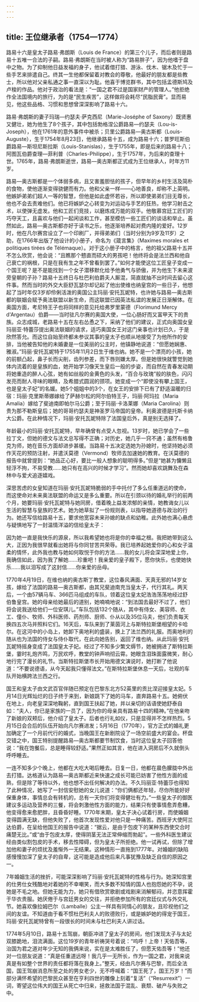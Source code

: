 ```yaml
---
---
---
```

title: 王位继承者（1754—1774）
---




路易十六是皇太子路易·弗朗斯（Louis de France）的第三个儿子，而后者则是路易十五唯一合法的子嗣。路易·弗朗斯在当时被人称为“路易胖子”，因为他嗜于盘中之物。为了抑制他日益发福的身子，他试着借打猎、游泳、伐木、锯木及忙于一些手艺来排遣自己。终其一生他都保留着对教会的尊敬，他最好的朋友都是些教士，所以他对父亲私通之事一直深以为耻。他喜于博览群书，其中包括孟德斯鸠及卢梭的作品。他对于政治的看法是：“一国之君不过是国家财产的管理人。”他拒绝作全法国境内的旅行，为的是“民生疾苦”，这样做将会耗尽“民脂民膏”。显而易见，他这些品格、习惯和思想曾深深影响了路易十六。

路易·弗朗斯的妻子玛瑞—约瑟夫·萨克西尼（Marie-Joséphe of Saxony）既贤惠又健壮，她为他生了8个孩子，其中包括勃格涅公爵路易—约瑟夫（Lou-is-Joseph），他在1761年的意外事件中被杀；贝里公爵路易—奥古斯都（Louis-Auguste），生于1754年8月23日，他继承路易十五，成为路易十六；普罗旺斯伯爵路易—斯坦尼斯拉斯（Louis-Stanislas），生于1755年，即是后来的路易十八；阿图瓦伯爵查理—菲利普（Charles-Philippe），生于1757年，为后来的查理十世。1765年，路易·弗朗斯逝世，路易—奥古斯都正式成为王位继承人，时年方11岁。

路易—奥古斯都是一个体弱多病，且又害羞胆怯的孩子，但早年的乡村生活及简朴的食物，使他逐渐变得骁健而有力。他和父亲一样——心地善良，却称不上英明。他嫉妒弟弟们超人一等的智慧，但他是如此虚怀若谷，所以即使弟弟们目无尊长，他也不会去责难他们。他已将嫉妒之心转变为对运动与手艺的狂热，他学习射击之术，以使弹无虚发。他和工匠们竞技，以磨炼成万能的双手。他敬慕宫廷工匠们的巧夺天工，且喜欢与他们一起闲谈和工作，甚至模仿一些工匠们的谈话和举止。虽然如此，路易—奥古斯都亦好于读书之乐，他逐渐培养起对费内隆的爱好。12岁时，他在凡尔赛宫设立了一个印刷厂，并得弟弟们（当时分别为9岁及11岁）之助，在1766年出版了他设计的小册子，命名为《箴言集》（Maximes morales et politiques tirées de Télémaque）。对于这小册子中的格言，他的祖父路易十五并不怎么欣赏，他会说：“且瞧那个戆直而硕大的男孩吧！他终将会是法兰西和他自己衰亡的祸根，只是在我有生之年不曾看到罢了。”如何才能使这位工匠皇子变成一个国王呢？是不是能找到一个女子潜移默化给予他勇气与骄傲，并为他生下未来波旁皇朝的子孙？路易十五终日与杜巴利伯爵夫人厮混，简直就抽不出时间去留心这件事。然而当时的外交大臣舒瓦瑟尔却记起了他出使维也纳皇宫的一些日子，他想起了当时年仅3岁却伶俐活泼的奥国公主玛丽·安托瓦妮特，也许她与路易—奥古斯都的联姻会赋予奥法联盟以新生命，而这联盟已因英法私谊的发展正日渐解体。在奥国方面，考尼特王子也将同样的意见托给弗罗里蒙德（Florimund Mercy d'Argentau）伯爵——当时驻凡尔赛的奥国大使，一位心肠好而又富甲天下的贵族。众志成城，老路易十五在左右怂恿之下，采纳了他们的建议，正式向奥国女皇玛丽亚·特蕾莎提出奥法联姻的请求，适巧奥国女王对这门亲事也计划已久，于是欣然答允。而这位自始至终都未参议其事的皇太子也顺从地接受了为他所作的安排，当他被告知他的未婚妻是一位美丽的公主时，他镇静地说道：“但愿她娴惠、雅淑。”玛丽·安托瓦妮特于1755年11月2日生于维也纳。她不是一个漂亮的小孩，她的前额凸起，鼻子长而尖削，齿列参差，而下唇则嫌太厚。但是她很快就警觉到她体内流着的是皇族的血，她开始学习像天生皇后一般的步姿，而自然在青春发动期将她重造的醉人心弦，她有如丝般的金黄色的头发，“百合与玫瑰”般的肤色，闪闪发亮而耐人寻味的眼睛，及希腊式圆润的颈项。她变成一个“即使没有攀上国王，也是皇太子妃”的名媛。她5个姐姐中的3个，在女王的安排下已有了舒适温暖的归宿：玛丽·克里斯蒂娜嫁给了萨赫尔松的阿尔伯特王子，玛丽·阿玛拉（Maria Amalia）嫁给了斐迪南即帕尔马公爵；至于玛丽·卡洛莱娜（Maria Carolina）则贵为那不勒斯皇后；她的哥哥约瑟夫是神圣罗马帝国的皇帝。利奥波德是托斯卡纳大公爵。在此种情况下，玛丽·安托瓦妮特除了法国皇后外，真是别无选择了。

年龄最小的玛丽·安托瓦妮特，早年确曾有点受人忽视。13岁时，她已学会了一些拉丁文，但她的德文与法文总写得不正确；对历史，她几乎一窍不通；虽然有格鲁克为师，她在音乐方面却进步甚缓。当路易十五决定选她为孙媳时，他坚持她必须作天花的预防注射，并遣沃莫德（Vermond）牧师去加速她的教育。在沃莫德的报告中就曾提到：“她品正心好，要比一般人想象的聪明得多。”但是“她甚为慵懒且轻浮不拘，不易受教……她只有在高兴的时候才学习”。然而她却喜欢跳舞及在森林中与爱犬追逐嬉戏。

深思苦虑的女皇知道在玛丽·安托瓦妮特脆弱的手中托付了多么任重道远的使命，而这使命对未来奥法联盟的命运又是多么重要。所以在引颈以待的婚礼举行的前两个月，她要玛丽·安托瓦妮特与她同房，借着晚上益发浓郁的亲情，她教诲女儿以生活的智慧与皇族的艺术。她为她草拟了一份规则表，以指导她道德与政治的行为。她还写信给路易十五，要求他宽容未来孙媳的缺点和幼稚。此外她也满心悬虑与疑惧地写了一封温情洋溢的信给皇太子：

因为她一直是我快乐的源泉，所以我希望她也将是你的幸福之根。我把她带到这么大，正因为我很早就看出她将与你同甘苦共荣辱。我已培养起她爱你的心和女子温柔的情怀，此外我也教与她如何取悦于你的方法……我的女儿将会深深地爱上你，我确信如此，因为我了解她……珍重吧！我亲爱的皇子殿下，愿你快乐，也使她快乐……我以泪写成了这封信……你亲爱的岳母。



1770年4月19日，在维也纳的奥古斯丁教堂，这位春风满面、天真无邪的14岁女孩，嫁给了法国的路易—奥古斯都，由其兄斐迪南充当皇太子，代行其礼。两天后，一个由57辆马车、366匹马组成的车队，领着这位皇太妃浩浩荡荡地经过舒伯鲁皇宫。她的母亲给她最后的道别，她喃喃地说：“到法国去最好不过了，他们将会说我送给他们一位安琪儿。”车队包括132个随从，其中有侍女、美容师、衣工、僮仆、牧师、外科医师、药剂师、厨师、仆从以及35位马夫，他们负责每天换四五次马并照料它们。16天后，车队来到了莱茵河上与斯特拉斯堡相望的卡哈尔。在这河中的小岛上，她卸下奥地利的盛装，换上了法兰西的礼服。而奥地利的随从也为法国的侍女与侍仆取代，在此向她告别，返回了维也纳。从此玛丽·安托瓦妮特摇身变成了法国皇太子妃。经过了不知多少繁文缛节，她被拥进了斯特拉斯堡，霎时礼炮齐鸣，万民欢呼，教堂的钟声响彻云霄。她眼含泪珠面露微笑，耐心地行完了漫长的礼节。当斯特拉斯堡市长开始用德文演说时，她打断了他说道：“不要说德语，从今天起我只懂得法文。”在斯特拉斯堡休息一天后，壮观的车队开始横跨法兰西之行。

国王和皇太子由文武百官伴随已预定在巴黎东北方52英里的贡比涅迎接皇太妃。5月14日光辉灿烂的日子终于来到，新娘跳下了她的马车，直奔路易十五。她俯伏在地上，向老皇深深地鞠躬，直到国王扶起了她，并以亲切的话语使她舒泰自如：“夫人，你已是家族的一员了，因为你的母亲具有路易十四的精神。”在他亲吻了新娘的双颊后，他介绍了皇太子。后者也行礼如仪，只是显得并不怎样热烈。5月15日会合后的队伍开始向凡尔赛进发；5月16日（1770年），官方正式的婚礼更加确定了一个月前代行的婚式，当晚国王在新剧院设了一场空前盛大的宴会。杯盘交错之中，国王特别提醒路易—奥古斯都要节制饮食，当时这位皇太子回答他说：“我在饱餐后，总是睡得较舒适。”果然正如其言，他在进入洞房后不久就倒头呼呼睡去。

一连不知多少个晚上，他都在大吃大喝后睡去。日复一日，他都在晨色朦胧中外出去打猎。达格道认为路易—奥古斯都近来快速之成长可能已妨害了他性方面的成熟，但是除了等待以外，他也想不出任何解决的办法。不久玛丽亚·特蕾莎也得知了此种情况，她写了一封信安慰她的女儿说道：“你们俩都还年轻，尽你所能好好保重身体，事情总会有转机的，总有一天你们将变得健壮有力。”一些皇太子的御医建议多运动及营养的三餐，将会刺激他性方面的能力，结果只有使事情愈弄愈糟，他变得愈来愈肥胖，且昏昏好睡。1770年末期，皇太子决心试着行房，而使婚姻变得圆满无缺，但他失败了，他首次发现性爱对他只是一种痛苦。西班牙大使阿兰达伯爵，在呈给他国王的报告中说道：“据云，是由于包皮下的某种东西使交合时痛楚无比。”或“由于包皮太厚，使得阴茎无法正常伸缩而勃起”。一些外科医生建议经由类似割包皮的手术，移去性障碍，但为皇太子所拒绝。他一试再试，但除了增加他和妻子的烦扰及羞惭外一无结果。这种情形一直拖到1777年。对婚姻的缺陷感慢慢加深了皇太子的自卑，这可能是造成他后来凡事犹豫及缺乏自信的原因之一。

7年婚姻生活的挫折，可能深深影响了玛丽·安托瓦妮特的性格与行为。她深知宫里的仕男仕女残酷地对着她的不幸嘲笑，而大多数不知情的国人也抱怨她的不孕，说她是不毛之地。但她无能为力，她只有借欣赏歌剧或戏剧来消解郁闷，并恣意挥霍于华衣贵服。她厌倦于与宫廷男女的交往，并拒绝参加所有的宫廷仪式与外交礼节。她喜欢像拉姆巴尔（Lamballe）公主一样具有同情心的朋友，且珍视他们之间的友谊。不知道由于看不惯杜巴利夫人的败德败行，或是嫉妒她的得宠于国王，玛丽·安托瓦妮特曾有一段很长的时间未与杜巴利夫人讲过话。

1774年5月10日，路易十五驾崩，朝臣冲进了皇太子的房间，他们发现太子与太妃双膝跪地，泪流满面。这位19岁的青年祈祷哭号着说：“呜呼！上帝！天佑吾等，治国为君之道对年少无知的我俩来说，实在是太难胜任了，但愿天佑吾等！”他还对一位朋友说道：“真是任重道远呀！我几乎一无所长，作为一国之君，对我来说真是有如整个世界的责任都将落在我身上。”整天，经由凡尔赛与巴黎，而后全法国，国王驾崩消息所至之处的男女老少，无不呼喊着：“国王死了，国王万岁！”而部分满怀希望的巴黎民众甚至在亨利四世的雕像上刻着“复活”（“Resurrexit”）一词，寄望这位伟大的国王从死亡中归来，拯救法国于混乱、衰颓、破产与失败之中。